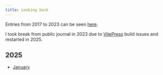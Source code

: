 ```yaml
---
title: Looking back
---
```


Entries from 2017 to 2023 can be seen [here](https://wiki.nikiv.dev/looking-back).

I took break from public journal in 2023 due to [VitePress](https://vitepress.dev) build issues and restarted in 2025.

## 2025

- [January](./logs/25-january.mdx)
